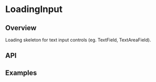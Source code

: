 
<Meta of={LoadingInputStories} />

# LoadingInput

<ResourceLinks
  sourceCode="https://github.com/cultureamp/kaizen-design-system/tree/main/packages/components/src/Loading/LoadingInput"
  figma="https://www.figma.com/file/eZKEE5kXbEMY3lx84oz8iN/%F0%9F%92%9C-UI-Kit%3A-Heart?type=design&node-id=50670%3A115292&mode=design&t=bSqb3WpQ04594DsC-1"
  designGuidelines="https://cultureamp.atlassian.net/wiki/spaces/DesignSystem/pages/3082060062/Loading+Skeleton"
  className="!mb-8"
/>

<KAIOInstallation exportNames="LoadingInput" />

## Overview

Loading skeleton for text input controls
(eg. <LinkTo pageId="components-text-input-controls-text-field">TextField</LinkTo>, <LinkTo pageId="components-text-input-controls-text-area-field">TextAreaField</LinkTo>).

<Canvas of={LoadingInputStories.Playground} />
<Controls of={LoadingInputStories.Playground} />

## API

<DocsStory of={LoadingInputStories.Animated} />

<DocsStory of={LoadingInputStories.Reversed} />

## Examples

<DocsStory of={LoadingInputStories.TextFieldExample} />

<DocsStory of={LoadingInputStories.TextAreaFieldExample} />
